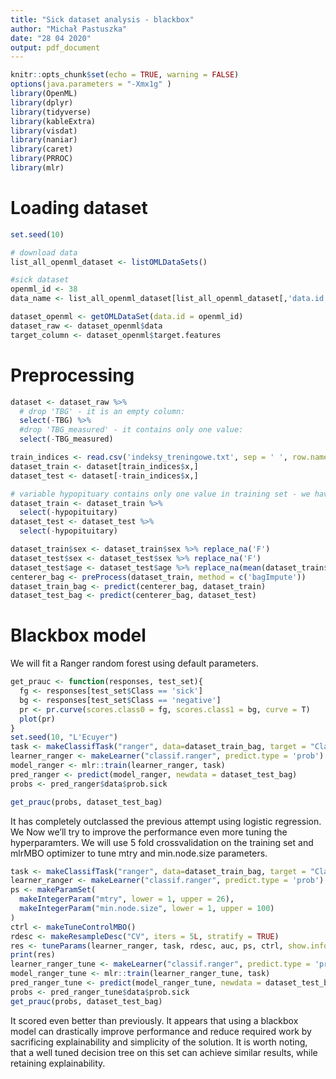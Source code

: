 ```yaml
---
title: "Sick dataset analysis - blackbox"
author: "Michał Pastuszka"
date: "28 04 2020"
output: pdf_document
---
```


```r
knitr::opts_chunk$set(echo = TRUE, warning = FALSE)
options(java.parameters = "-Xmx1g" )
library(OpenML)
library(dplyr)
library(tidyverse)
library(kableExtra)
library(visdat)
library(naniar)
library(caret)
library(PRROC)
library(mlr)

```

# Loading dataset
```r

set.seed(10)

# download data
list_all_openml_dataset <- listOMLDataSets()

#sick dataset
openml_id <- 38 
data_name <- list_all_openml_dataset[list_all_openml_dataset[,'data.id'] == openml_id,'name']

dataset_openml <- getOMLDataSet(data.id = openml_id)
dataset_raw <- dataset_openml$data
target_column <- dataset_openml$target.features

```


# Preprocessing

```r

dataset <- dataset_raw %>% 
  # drop 'TBG' - it is an empty column:
  select(-TBG) %>%
  #drop 'TBG_measured' - it contains only one value:
  select(-TBG_measured)

```

```r
train_indices <- read.csv('indeksy_treningowe.txt', sep = ' ', row.names = 1, header = TRUE)
dataset_train <- dataset[train_indices$x,]
dataset_test <- dataset[-train_indices$x,]
```

```r
# variable hypopituary contains only one value in training set - we have to drop it
dataset_train <- dataset_train %>% 
  select(-hypopituitary)
dataset_test <- dataset_test %>% 
  select(-hypopituitary)
```

```r
dataset_train$sex <- dataset_train$sex %>% replace_na('F')
dataset_test$sex <- dataset_test$sex %>% replace_na('F')
dataset_test$age <- dataset_test$age %>% replace_na(mean(dataset_train$age, na.rm = TRUE))
centerer_bag <- preProcess(dataset_train, method = c('bagImpute'))
dataset_train_bag <- predict(centerer_bag, dataset_train)
dataset_test_bag <- predict(centerer_bag, dataset_test)
```

# Blackbox model

We will fit a Ranger random forest using default parameters.

```r
get_prauc <- function(responses, test_set){
  fg <- responses[test_set$Class == 'sick']
  bg <- responses[test_set$Class == 'negative']
  pr <- pr.curve(scores.class0 = fg, scores.class1 = bg, curve = T)
  plot(pr)
}
set.seed(10, "L'Ecuyer")
task <- makeClassifTask("ranger", data=dataset_train_bag, target = "Class")
learner_ranger <- makeLearner("classif.ranger", predict.type = 'prob')
model_ranger <- mlr::train(learner_ranger, task)
pred_ranger <- predict(model_ranger, newdata = dataset_test_bag)
probs <- pred_ranger$data$prob.sick

get_prauc(probs, dataset_test_bag)
```

It has completely outclassed the previous attempt using logistic regression. We Now we'll try to improve the performance even more tuning the hyperparamters. We will use 5 fold crossvalidation on the training set and mlrMBO
optimizer to tune mtry and min.node.size parameters.

```r
task <- makeClassifTask("ranger", data=dataset_train_bag, target = "Class")
learner_ranger <- makeLearner("classif.ranger", predict.type = 'prob')
ps <- makeParamSet(
  makeIntegerParam("mtry", lower = 1, upper = 26),
  makeIntegerParam("min.node.size", lower = 1, upper = 100)
)
ctrl <- makeTuneControlMBO()
rdesc <- makeResampleDesc("CV", iters = 5L, stratify = TRUE)
res <- tuneParams(learner_ranger, task, rdesc, auc, ps, ctrl, show.info = FALSE)
print(res)
learner_ranger_tune <- makeLearner("classif.ranger", predict.type = 'prob', par.vals = res$x)
model_ranger_tune <- mlr::train(learner_ranger_tune, task)
pred_ranger_tune <- predict(model_ranger_tune, newdata = dataset_test_bag)
probs <- pred_ranger_tune$data$prob.sick
get_prauc(probs, dataset_test_bag)
```

It scored even better than previously. It appears that using a blackbox model can drastically improve performance and reduce required work by sacrificing explainability and simplicity of the solution. It is worth noting, that a well tuned decision tree on this set can achieve similar results, while retaining explainability.